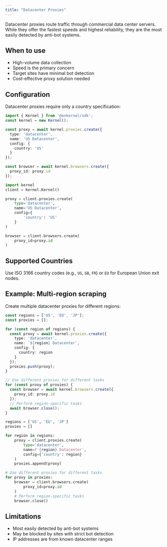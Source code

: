 ```yaml
---
title: "Datacenter Proxies"
---
```


Datacenter proxies route traffic through commercial data center servers. While they offer the fastest speeds and highest reliability, they are the most easily detected by anti-bot systems.

## When to use

- High-volume data collection
- Speed is the primary concern
- Target sites have minimal bot detection
- Cost-effective proxy solution needed

## Configuration

Datacenter proxies require only a country specification:

<CodeGroup>

```typescript Typescript/Javascript
import { Kernel } from '@onkernel/sdk';
const kernel = new Kernel();

const proxy = await kernel.proxies.create({
  type: 'datacenter',
  name: 'US Datacenter',
  config: {
    country: 'US'
  }
});

const browser = await kernel.browsers.create({
  proxy_id: proxy.id
});
```

```Python Python
import kernel
client = kernel.Kernel()

proxy = client.proxies.create(
    type='datacenter',
    name='US Datacenter',
    config={
        'country': 'US'
    }
)

browser = client.browsers.create(
    proxy_id=proxy.id
)
```

</CodeGroup>

## Supported Countries

Use ISO 3166 country codes (e.g., `US`, `GB`, `FR`) or `EU` for European Union exit nodes.

## Example: Multi-region scraping

Create multiple datacenter proxies for different regions:

<CodeGroup>

```typescript Typescript/Javascript
const regions = ['US', 'EU', 'JP'];
const proxies = [];

for (const region of regions) {
  const proxy = await kernel.proxies.create({
    type: 'datacenter',
    name: `${region} Datacenter`,
    config: {
      country: region
    }
  });
  proxies.push(proxy);
}

// Use different proxies for different tasks
for (const proxy of proxies) {
  const browser = await kernel.browsers.create({
    proxy_id: proxy.id
  });
  // Perform region-specific tasks
  await browser.close();
}
```

```Python Python
regions = ['US', 'EU', 'JP']
proxies = []

for region in regions:
    proxy = client.proxies.create(
        type='datacenter',
        name=f'{region} Datacenter',
        config={'country': region}
    )
    proxies.append(proxy)

# Use different proxies for different tasks
for proxy in proxies:
    browser = client.browsers.create(
        proxy_id=proxy.id
    )
    # Perform region-specific tasks
    browser.close()
```

</CodeGroup>

## Limitations

- Most easily detected by anti-bot systems
- May be blocked by sites with strict bot detection
- IP addresses are from known datacenter ranges